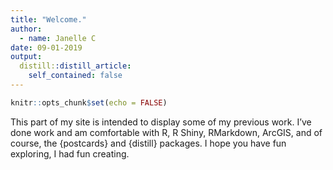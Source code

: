```yaml
---
title: "Welcome."
author:
  - name: Janelle C
date: 09-01-2019
output:
  distill::distill_article:
    self_contained: false
---
```



```r
knitr::opts_chunk$set(echo = FALSE)
```

This part of my site is intended to display some of my previous work. I've done work and am comfortable with R, R Shiny, RMarkdown, ArcGIS, and of course, the {postcards} and {distill} packages. I hope you have fun exploring, I had fun creating.

